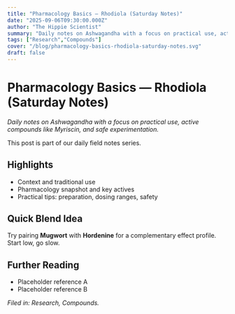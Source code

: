 ```yaml
---
title: "Pharmacology Basics — Rhodiola (Saturday Notes)"
date: "2025-09-06T09:30:00.000Z"
author: "The Hippie Scientist"
summary: "Daily notes on Ashwagandha with a focus on practical use, active compounds like Myriscin, and safe experimentation."
tags: ["Research","Compounds"]
cover: "/blog/pharmacology-basics-rhodiola-saturday-notes.svg"
draft: false
---
```



# Pharmacology Basics — Rhodiola (Saturday Notes)

_Daily notes on Ashwagandha with a focus on practical use, active compounds like Myriscin, and safe experimentation._

<Callout emoji="🌿">This post is part of our daily field notes series.</Callout>

## Highlights

- Context and traditional use
- Pharmacology snapshot and key actives
- Practical tips: preparation, dosing ranges, safety

## Quick Blend Idea

Try pairing **Mugwort** with **Hordenine** for a complementary effect profile. Start low, go slow.

## Further Reading

- Placeholder reference A
- Placeholder reference B

*Filed in: Research, Compounds.*
